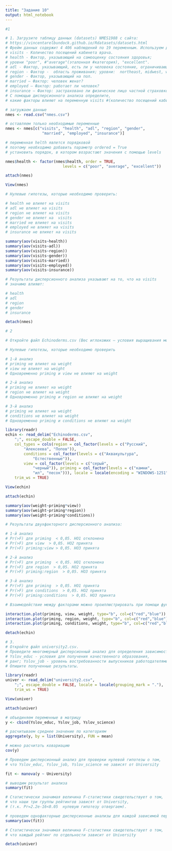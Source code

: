 ```yaml
---
title: "Задание 10"
output: html_notebook
---
```


```r
#1

# 1. Загрузите таблицу данных (datasets) NMES1988 с сайта:
# https://vincentarelbundock.github.io/Rdatasets/datasets.html
# Фрейм данных содержит 4 406 наблюдений по 19 переменным. Используем для анализа только следующие переменные:
# visits - Количество посещений кабинета врача.
# health - Фактор, указывающий на самооценку состояния здоровья;
# уровни "poor", #"average"(эталонная #категория), "excellent".
# adl - Фактор, указывающий, есть ли у человека состояние, ограничивающее повседневную деятельность ("limited") или нет ("normal").
# region - Фактор -  область проживания; уровни:  northeast, midwest, west, other.
# gender - Фактор, указывающий на пол.
# married – Фактор: человек женат?
# employed – Фактор: работает ли человек?
# insurance – Фактор: застраховано ли физическое лицо частной страховкой?
# С помощью дисперсионного анализа определите,
# какие факторы влияют на переменную visits #(количество посещений кабинета врача).

# загружаем данные
nmes <- read.csv("nmes.csv")

# оставляем только необходимые переменные
nmes <- nmes[c("visits", "health", "adl", "region", "gender",
                "married", "employed", "insurance")]
```

```r
# переменная helth явлется порядковой
# поэтому необходимо добавить параметр ordered = True
# установить порядок, в котором возрастают значения с помощью levels

nmes$health <- factor(nmes$health, order = TRUE,
                         levels = c("poor", "average", "excellent"))
```

```r
attach(nmes)
```

```r
View(nmes)
```

```r
# Нулевые гипотезы, которые необходимо проверить:

# health не влияет на visits
# adl не влияет на visits
# region не влияет на visits
# gender не влияет на  visits
# married не влияет на visits
# employed не влияет на visits
# insurance не влияет на visits
```



```r
summary(aov(visits~health))
summary(aov(visits~adl))
summary(aov(visits~region))
summary(aov(visits~gender))
summary(aov(visits~married))
summary(aov(visits~employed))
summary(aov(visits~insurance))
```

```r
# Результаты дисперсионного анализа указывают на то, что на visits
# значимо влияют:

# health 
# adl 
# region
# gender
# insurance  
```

```r
detach(nmes)
```


```r
# 2 

# Откройте файл Echinoderms.csv (Вес иглокожих – условия выращивания морских ежиков). Проведите двухфакторный дисперсионный анализ для выявления влияния факторов Грунт и Вид (priming и view), Грунт и Район (priming и region), Грунт и Условия (priming и conditions) на Вес иглокожих (weight) (3 анализа). Опишите полученные результаты.
```

```r
# Нулевые гипотезы, которые необходимо проверить

# 1-й анализ
# priming не влияет на weight
# view не влияет на weight
# Одновременно priming и view не влияют на weight

# 2-й анализ
# priming не влияет на weight
# region не влияет на weight
# Одновременно priming и region не влияют на weight

# 3-й анализ
# priming не влияет на weight
# conditions не влияет на weight
# Одновременно priming и conditions не влияют на weight
```

```r
library(readr)
echin <- read_delim("Echinoderms.csv", 
    ";", escape_double = FALSE,
    col_types = cols(region = col_factor(levels = c("Русский", 
        "Алексеева", "Попов")), 
        conditions = col_factor(levels = c("Аквакультура", 
            "Естественные")), 
        view = col_factor(levels = c("серый", 
            "черный")), priming = col_factor(levels = c("камни", 
            "ил", "песок"))), locale = locale(encoding = "WINDOWS-1251"), 
    trim_ws = TRUE)
```

```r
View(echin)
```



```r
attach(echin)
```


```r
summary(aov(weight~priming*view))
summary(aov(weight~priming*region))
summary(aov(weight~priming*conditions))
```

```r
# Результаты двухфакторного дисперсионного анализа:

# 1-й анализ
# Pr(>F) для priming  < 0,05. HO1 отклонена
# Pr(>F) для view  > 0,05. HO2 принята
# Pr(>F) priming:view > 0,05. HO3 принята

# 2-й анализ
# Pr(>F) для priming  < 0,05. HO1 отклонена
# Pr(>F) для region  > 0,05. HO2 принята
# Pr(>F) priming:region  > 0,05. HO3 принята

# 3-й анализ
# Pr(>F) для priming  > 0,05. HO1 принята
# Pr(>F) для conditions  > 0,05. HO2 принята
# Pr(>F) priming:conditions  > 0,05. HO3 принята
```

```r
# Взаимодействие между факторами можно проиллюстрировать при помощи функции interaction.plot()

interaction.plot(priming, view, weight, type="b", col=c("red","blue"))
interaction.plot(priming, region, weight, type="b", col=c("red","blue"))
interaction.plot(priming, conditions, weight, type="b", col=c("red","blue"))
```

```r
detach(echin)
```

```r
# 3.
# Откройте файл university2.csv.
# Проведите многомерный дисперсионный анализ для определения зависимости выбора университета (University) от рейтингов:
# Yslov_educ - условия для получения качественного образования,
# ранг; Yslov_job - уровень востребованности выпускников работодателями, ранг; Yslov_science - уровень научно-исследовательской деятельности, ранг.
# Опишите полученные результаты.
```

```r
library(readr)
univer <- read_delim("university2.csv", 
    ";", escape_double = FALSE, locale = locale(grouping_mark = "."), 
    trim_ws = TRUE)
```

```r
View(univer)
```


```r
attach(univer)
```

```r
# объединяем переменные в матрицу
y <- cbind(Yslov_educ, Yslov_job, Yslov_science)
```

```r
# расчитываем среднее значение по категориям
aggregate(y, by = list(University), FUN = mean)
```

```r
# можно расчитать ковариацию
cov(y)
```

```r
# Проведем дисперсионный анализ для проверки нулевой гипотезы о том,
# что Yslov_educ, Yslov_job, Yslov_science не зависят от University
```

```r
fit <- manova(y ~ University)
```

```r
# выводим результат анализа
summary(fit)
```

```r
# Статистически значимая величина F-статистики свидетельствует о том,
# что наши три группы рейтингов зависят от University,
# (т.к. Pr=2.2e-16<0.05  нулевую гипотезу отвергаем).
```

```r
# проведем однофакторные дисперсионные анализы для каждой зависимой переменной
summary(aov(fit))
```

```r
# Статистически значимая величина F-статистики свидетельствует о том,
# что каждый рейтинг по отдельности зависит от University
```

```r
detach(univer)
```

